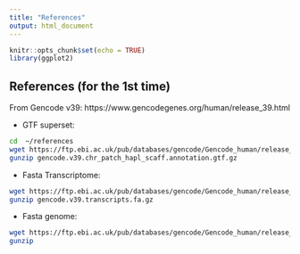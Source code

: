 ```yaml
---
title: "References"
output: html_document
---
```


```r
knitr::opts_chunk$set(echo = TRUE)
library(ggplot2)
```


## References (for the 1st time)
From  Gencode v39:  https://www.gencodegenes.org/human/release_39.html

* GTF superset: 

```bash
cd  ~/references
wget https://ftp.ebi.ac.uk/pub/databases/gencode/Gencode_human/release_39/gencode.v39.chr_patch_hapl_scaff.annotation.gtf.gz .
gunzip gencode.v39.chr_patch_hapl_scaff.annotation.gtf.gz 
```

* Fasta Transcriptome:

```bash
wget https://ftp.ebi.ac.uk/pub/databases/gencode/Gencode_human/release_39/gencode.v39.transcripts.fa.gz
gunzip gencode.v39.transcripts.fa.gz 
```

* Fasta genome: 

```bash
wget https://ftp.ebi.ac.uk/pub/databases/gencode/Gencode_human/release_39/GRCh38.p13.genome.fa.gz .
gunzip    
```

